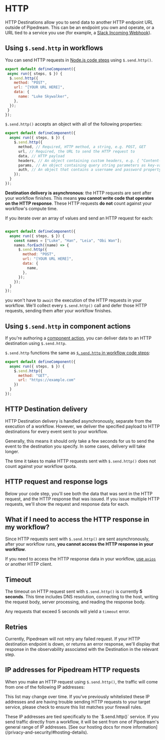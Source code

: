 
# HTTP

HTTP Destinations allow you to send data to another HTTP endpoint URL outside of Pipedream. This can be an endpoint you own and operate, or a URL tied to a service you use (for example, a [Slack Incoming Webhook](https://api.slack.com/incoming-webhooks)).

## Using `$.send.http` in workflows

You can send HTTP requests in [Node.js code steps](/code/nodejs/) using `$.send.http()`.

```javascript
export default defineComponent({
 async run({ steps, $ }) {
  $.send.http({
    method: "POST",
    url: "[YOUR URL HERE]",
    data: {
      name: "Luke Skywalker",
    },
  });
 }
});
```

`$.send.http()` accepts an object with all of the following properties:

```javascript
export default defineComponent({
  async run({ steps, $ }) {
    $.send.http({
      method, // Required, HTTP method, a string, e.g. POST, GET
      url, // Required, the URL to send the HTTP request to
      data, // HTTP payload
      headers, // An object containing custom headers, e.g. { "Content-Type": "application/json" }
      params, // An object containing query string parameters as key-value pairs
      auth, // An object that contains a username and password property, for HTTP basic auth
    });
  }
});

```

**Destination delivery is asynchronous**: the HTTP requests are sent after your workflow finishes. This means **you cannot write code that operates on the HTTP response**. These HTTP requests **do not** count against your workflow's compute time.

If you iterate over an array of values and send an HTTP request for each:

```javascript

export default defineComponent({
  async run({ steps, $ }) {
    const names = ["Luke", "Han", "Leia", "Obi Wan"];
    names.forEach((name) => {
      $.send.http({
        method: "POST",
        url: "[YOUR URL HERE]",
        data: {
          name,
        },
      });
    });
  }
});
```

you won't have to `await` the execution of the HTTP requests in your workflow. We'll collect every `$.send.http()` call and defer those HTTP requests, sending them after your workflow finishes.

## Using `$.send.http` in component actions

If you're authoring a [component action](/components#actions), you can deliver data to an HTTP destination using `$.send.http`.

`$.send.http` functions the same as [`$.send.http` in workflow code steps](#using-send-http-in-workflows):

```javascript
export default defineComponent({
  async run({ steps, $ }) {
    $.send.http({
      method: "GET",
      url: "https://example.com"
    })
  }
});
```

## HTTP Destination delivery

HTTP Destination delivery is handled asynchronously, separate from the execution of a workflow. However, we deliver the specified payload to HTTP destinations for every event sent to your workflow.

Generally, this means it should only take a few seconds for us to send the event to the destination you specify. In some cases, delivery will take longer.

The time it takes to make HTTP requests sent with `$.send.http()` does not count against your workflow quota.

## HTTP request and response logs

Below your code step, you'll see both the data that was sent in the HTTP request, and the HTTP response that was issued. If you issue multiple HTTP requests, we'll show the request and response data for each.

## What if I need to access the HTTP response in my workflow?

Since HTTP requests sent with `$.send.http()` are sent asynchronously, after your workflow runs, **you cannot access the HTTP response in your workflow**.

If you need to access the HTTP response data in your workflow, [use `axios`](/code/nodejs/http-requests/) or another HTTP client.

## Timeout

The timeout on HTTP request sent with `$.send.http()` is currently **5 seconds**. This time includes DNS resolution, connecting to the host, writing the request body, server processing, and reading the response body.

Any requests that exceed 5 seconds will yield a `timeout` error.

## Retries

Currently, Pipedream will not retry any failed request. If your HTTP destination endpoint is down, or returns an error response, we'll display that response in the observability associated with the Destination in the relevant step.

## IP addresses for Pipedream HTTP requests

When you make an HTTP request using `$.send.http()`, the traffic will come from one of the following IP addresses:

<PublicIPs />

This list may change over time. If you've previously whitelisted these IP addresses and are having trouble sending HTTP requests to your target service, please check to ensure this list matches your firewall rules.

<Callout type="warning">
These IP addresses are tied specifically to the `$.send.http()` service. If you send traffic directly from a workflow, it will be sent from one of Pipedream's general range of IP addresses. [See our hosting docs for more information](/privacy-and-security/#hosting-details).
</Callout>

